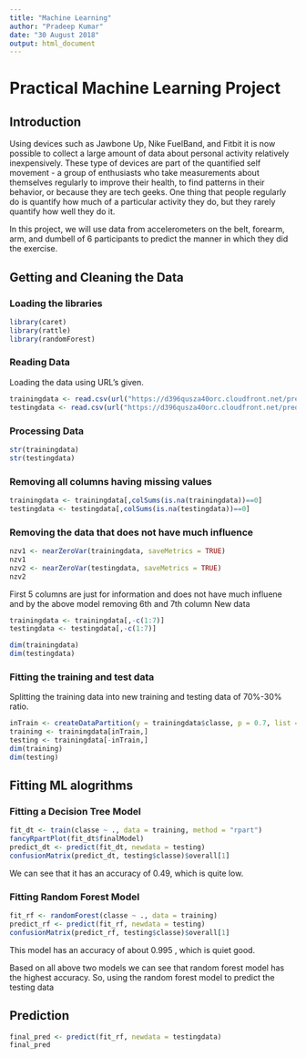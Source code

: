 ---
title: "Machine Learning"
author: "Pradeep Kumar"
date: "30 August 2018"
output: html_document
---

# Practical Machine Learning Project

## Introduction
Using devices such as Jawbone Up, Nike FuelBand, and Fitbit it is now possible to collect a large amount of data about personal activity relatively inexpensively. These type of devices are part of the quantified self movement - a group of enthusiasts who take measurements about themselves regularly to improve their health, to find patterns in their behavior, or because they are tech geeks. One thing that people regularly do is quantify how much of a particular activity they do, but they rarely quantify how well they do it.

In this project, we will use data from accelerometers on the belt, forearm, arm, and dumbell of 6 participants to predict the manner in which they did the exercise.

## Getting and Cleaning the Data

### Loading the libraries
```{r}
library(caret)
library(rattle)
library(randomForest)
```

### Reading Data
Loading the data using URL's given.
```{r}
trainingdata <- read.csv(url("https://d396qusza40orc.cloudfront.net/predmachlearn/pml-training.csv"), header = T, na.strings = c("NA", ""))
testingdata <- read.csv(url("https://d396qusza40orc.cloudfront.net/predmachlearn/pml-testing.csv"), header = T, na.strings = c("NA", ""))
```

### Processing Data
```{r}
str(trainingdata)
str(testingdata)
```

### Removing all columns having missing values
```{r}
trainingdata <- trainingdata[,colSums(is.na(trainingdata))==0]
testingdata <- testingdata[,colSums(is.na(testingdata))==0]
```

### Removing the data that does not have much influence
```{r}
nzv1 <- nearZeroVar(trainingdata, saveMetrics = TRUE)
nzv1
nzv2 <- nearZeroVar(testingdata, saveMetrics = TRUE)
nzv2
```

First 5 columns are just for information and does not have much influene and by the above model removing 6th and 7th column
New data

```{r}
trainingdata <- trainingdata[,-c(1:7)]
testingdata <- testingdata[,-c(1:7)]
```

```{r}
dim(trainingdata)
dim(testingdata)
```

### Fitting the training and test data 
Splitting the training data into new training and testing data of 70%-30% ratio.
```{r}
inTrain <- createDataPartition(y = trainingdata$classe, p = 0.7, list = F)
training <- trainingdata[inTrain,]
testing <- trainingdata[-inTrain,]
dim(training)
dim(testing)
```

## Fitting ML alogrithms

### Fitting a Decision Tree Model
```{r}
fit_dt <- train(classe ~ ., data = training, method = "rpart")
fancyRpartPlot(fit_dt$finalModel)
predict_dt <- predict(fit_dt, newdata = testing)
confusionMatrix(predict_dt, testing$classe)$overall[1]
```
We can see that it has an accuracy of 0.49, which is quite low.

### Fitting Random Forest Model
```{r}
fit_rf <- randomForest(classe ~ ., data = training)
predict_rf <- predict(fit_rf, newdata = testing)
confusionMatrix(predict_rf, testing$classe)$overall[1]
```
This model has an accuracy of about 0.995 , which is quiet good.

Based on all above two models we can see that random forest model has the highest accuracy.
So, using the random forest model to predict the testing data

## Prediction
```{r}
final_pred <- predict(fit_rf, newdata = testingdata)
final_pred
```

